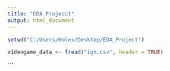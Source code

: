 ```yaml
---
title: "EDA Projecct"
output: html_document
---
```


```r
setwd("C:/Users/Holex/Desktop/EDA_Project")

videogame_data <- fread("ign.csv", header = TRUE)


```


```


